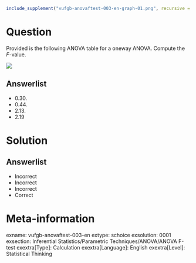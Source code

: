 ```r
include_supplement("vufgb-anovaftest-003-en-graph-01.png", recursive = TRUE)
```
Question
========
  
Provided is the following ANOVA table for a oneway ANOVA. Compute the *F*-value.

![](vufgb-anovaftest-003-en-graph-01.png) 
  
Answerlist
----------
* 0.30.
* 0.44.
* 2.13.
* 2.19

Solution
========

Answerlist
----------
* Incorrect
* Incorrect
* Incorrect
* Correct

Meta-information
================
exname: vufgb-anovaftest-003-en
extype: schoice
exsolution: 0001
exsection: Inferential Statistics/Parametric Techniques/ANOVA/ANOVA F-test
exextra[Type]: Calculation
exextra[Language]: English
exextra[Level]: Statistical Thinking
